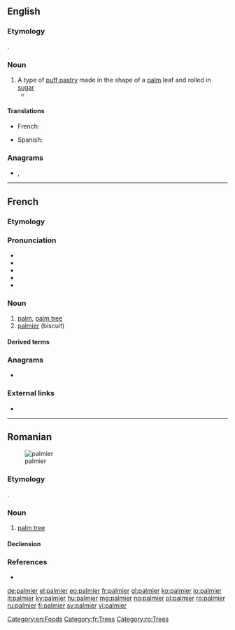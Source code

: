 ==English==

===Etymology===
{{borrowing|en|fr|palmier||palm tree}}.

===Noun===
{{en-noun}}

# A type of [[puff pastry]] made in the shape of a [[palm]] leaf and rolled in [[sugar]]
#* {{quote-journal|2007|January 30|Lily Koppel|In a Bakery Window, Shades of Miss Havisham|New York Times|url=http://www.nytimes.com/2007/01/30/nyregion/30ink.html
|passage=Glass cases are filled with a pastel field of pink sweet buns, glossy guava-oozing pastries and their vanilla custard cousins, crispy, heart-shaped orejas (elephant ears, or, at French bakeries, '''palmiers'''), and conchas (shells).}}

====Translations====
{{trans-top|puff pastry}}
* French: {{t+|fr|palmier|m}}
{{trans-mid}}
* Spanish: {{t+|es|palmera|f}}
{{trans-bottom}}

===Anagrams===
* {{l|en|impaler}}, {{l|en|lempira}}

[[Category:en:Foods]]

----

==French==

===Etymology===
{{suffix|fr|palme|ier}}

===Pronunciation===
* {{IPA|/pal.mje/|lang=fr}}
* {{audio|Fr-palmier.ogg|Audio (France, Paris)|lang=fr}}
* {{rhymes|je|lang=fr}}
* {{homophones|palmiers|lang=fr}}
* {{hyphenation|pal|mier|lang=fr}}

===Noun===
{{fr-noun|m}}

# [[palm]], [[palm tree]]
# [[#English|palmier]] (biscuit)

====Derived terms====
{{der3|lang=fr|{{l|fr|palmeraie||palm grove}}
|{{l|fr|palmier à huile||oil palm}}
|{{l|fr|palmier à sucre}}
|{{l|fr|palmier-dattier}}
|{{l|fr|palmier de Bismarck}}
|{{l|fr|palmier de Chine}}
|{{l|fr|palmier de Madagascar}}
|{{l|fr|palmier des Everglades||Everglades palm}}
|{{l|fr|palmier rônier}}}}

===Anagrams===
* {{l|fr|emplira}}

===External links===
* {{R:TLFi}}

[[Category:fr:Trees]]

----

==Romanian==
[[Image:Cocotier-vignette.jpg|thumb|palmier]]

===Etymology===
{{borrowing|ro|fr|palmier||palm tree}}.

===Noun===
{{ro-noun|m|i}}

# [[palm tree]]

====Declension====
{{ro-noun-m}}

===References===
* {{R:DEX}}

[[Category:ro:Trees]]

[[de:palmier]]
[[el:palmier]]
[[eo:palmier]]
[[fr:palmier]]
[[gl:palmier]]
[[ko:palmier]]
[[io:palmier]]
[[it:palmier]]
[[ky:palmier]]
[[hu:palmier]]
[[mg:palmier]]
[[no:palmier]]
[[pl:palmier]]
[[ro:palmier]]
[[ru:palmier]]
[[fi:palmier]]
[[sv:palmier]]
[[vi:palmier]]